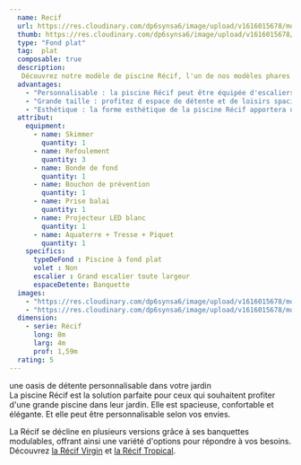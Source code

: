 ```yaml
---
  name: Recif
  url: https://res.cloudinary.com/dp6synsa6/image/upload/v1616015678/monoblocs-fonds-plats/recif/cocktail-recif-bleu-azur-mr-caille-1-sur-46_hlujbf.jpg
  thumb: https://res.cloudinary.com/dp6synsa6/image/upload/v1616015678/monoblocs-fonds-plats/recif/schema-recif-380x-d8a_uq361u.gif
  type: "Fond plat"
  tag:  plat
  composable: true
  description:
   Découvrez notre modèle de piscine Récif, l'un de nos modèles phares de piscine monocoque. Cette grande piscine est disponible en 8 mètres de long et 5 mètres de large et peut être personnalisée selon vos envies.
  advantages:
    - "Personnalisable : la piscine Récif peut être équipée d'escaliers sur mesure pour répondre à vos besoins."
    - "Grande taille : profitez d espace de détente et de loisirs spacieux avec 8 mètres de longueur et 4 mètres de largeur."
    - "Esthétique : la forme esthétique de la piscine Récif apportera une touche de modernité à votre jardin"
  attribut:
    equipment:
      - name: Skimmer
        quantity: 1
      - name: Refoulement
        quantity: 3
      - name: Bonde de fond
        quantity: 1
      - name: Bouchon de prévention
        quantity: 1
      - name: Prise balai
        quantity: 1
      - name: Projecteur LED blanc
        quantity: 1
      - name: Aquaterre + Tresse + Piquet
        quantity: 1
    specifics:
      typeDeFond : Piscine à fond plat
      volet : Non
      escalier : Grand escalier toute largeur
      espaceDetente: Banquette
  images:
    - "https://res.cloudinary.com/dp6synsa6/image/upload/v1616015678/monoblocs-fonds-plats/recif/cocktail-recif-bleu-azur-mr-caille-1-sur-46_hlujbf.jpg"
    - "https://res.cloudinary.com/dp6synsa6/image/upload/v1616015678/monoblocs-fonds-plats/recif/piscine-recif_phxt4z.jpg"
  dimension:
    - serie: Récif
      long: 8m
      larg: 4m
      prof: 1,59m
  rating: 5
---
```


<div class=" mt-4 max-w-[720px]">
	<div class="mb-2 text-center font-semibold text-primary">
		une oasis de détente personnalisable dans votre jardin
	</div>
La piscine Récif est la solution parfaite pour ceux qui souhaitent profiter d'une grande piscine dans leur jardin. Elle est spacieuse, confortable et élégante. Et elle peut être personnalisable selon vos envies.

La Récif se décline en plusieurs versions grâce à ses banquettes modulables, offrant ainsi une variété d'options pour répondre à vos besoins.
Découvrez <span  class="text-black font-semibold hover:text-primary">[la Récif Virgin](Recif-Virgin)</span> et <span class="text-black font-semibold hover:text-primary">[la Récif Tropical](Recif-Tropical)</span>.

</div>
